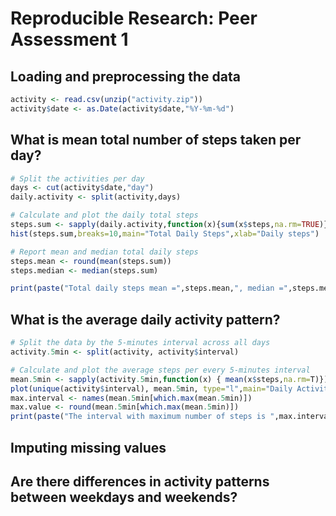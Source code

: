 # Reproducible Research: Peer Assessment 1


## Loading and preprocessing the data
```r
activity <- read.csv(unzip("activity.zip"))
activity$date <- as.Date(activity$date,"%Y-%m-%d")
```

## What is mean total number of steps taken per day?
```r
# Split the activities per day
days <- cut(activity$date,"day")
daily.activity <- split(activity,days)

# Calculate and plot the daily total steps
steps.sum <- sapply(daily.activity,function(x){sum(x$steps,na.rm=TRUE)})
hist(steps.sum,breaks=10,main="Total Daily Steps",xlab="Daily steps")

# Report mean and median total daily steps
steps.mean <- round(mean(steps.sum))
steps.median <- median(steps.sum)

print(paste("Total daily steps mean =",steps.mean,", median =",steps.median))
```


## What is the average daily activity pattern?
```r
# Split the data by the 5-minutes interval across all days
activity.5min <- split(activity, activity$interval)

# Calculate and plot the average steps per every 5-minutes interval
mean.5min <- sapply(activity.5min,function(x) { mean(x$steps,na.rm=T)})
plot(unique(activity$interval), mean.5min, type="l",main="Daily Activity Pattern",xlab="5-minutes interval",ylab="Average Steps")
max.interval <- names(mean.5min[which.max(mean.5min)])
max.value <- round(mean.5min[which.max(mean.5min)])
print(paste("The interval with maximum number of steps is ",max.interval," with average steps =",max.value))
```

## Imputing missing values



## Are there differences in activity patterns between weekdays and weekends?

